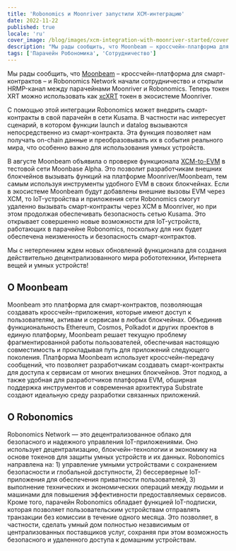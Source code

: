 ```yaml
---
title: 'Robonomics и Moonriver запустили XCM-интеграцию'
date: 2022-11-22
published: true
locale: 'ru'
cover_image: /blog/images/xcm-integration-with-moonriver-started/cover.jpg
description: "Мы рады сообщить, что Moonbeam – кроссчейн-платформа для смарт-контрактов – и Robonomics Network начали сотрудничество и открыли HRMP-канал между парачейнами Moonriver и Robonomics. Теперь токен XRT можно использовать как xcXRT токен в экосистеме Moonriver."
tags: ['Парачейн Робономика', 'Сотрудничество']
---
```


Мы рады сообщить, что [Moonbeam](http://moonbeam.network/) – кроссчейн-платформа для смарт-контрактов – и Robonomics Network начали сотрудничество и открыли HRMP-канал между парачейнами Moonriver и Robonomics. Теперь токен XRT можно использовать как [xcXRT](https://moonbeam.network/announcements/moonriver-adds-cross-chain-capabilities-and-xcksm/) токен в экосистеме Moonriver.

С помощью этой интеграции Robonomics может внедрить смарт-контракты в свой парачейн в сети Kusama. В частности нас интересует сценарий, в котором функции launch и datalog вызываются непосредственно из смарт-контракта. Эта функция позволяет нам получать on-chain данные и преобразовывать их в события реального мира, что особенно важно для использования умных устройств.

В августе Moonbeam объявила о проверке функционала [XCM-to-EVM](https://moonbeam.network/announcements/xcm-to-evm-functionality-moonbase-alpha/) в тестовой сети Moonbase Alpha. Это позволит разработчикам внешних блокчейнов вызывать функций на платформе Moonriver/Moonbeam, тем самым используя инструменты удобного EVM в своих блокчейнах. Если в экосистеме Moonbeam будут добавлены внешние вызовы EVM через XCM, то IoT-устройства и приложения сети Robonomics смогут удаленно вызывать смарт-контракты через XCM в Moonriver, но при этом продолжая обеспечивать безопасность сетью Kusama. Это открывает совершенно новые возможности для IoT-устройств, работающих в парачейне Robonomics, поскольку для них будет обеспечена неизменность и безопасность смарт-контрактов.

Мы с нетерпением ждем новых обновлений функционала для создания действительно децентрализованного мира робототехники, Интернета вещей и умных устройств!

## О Moonbeam

Moonbeam это платформа для смарт-контрактов, позволяющая создавать кроссчейн-приложения, которые имеют доступ к пользователям, активам и сервисам в любых блокчейнах. Объединив функциональность Ethereum, Cosmos, Polkadot и других проектов в единую платформу, Moonbeam решает текущую проблему фрагментированной работы пользователей, обеспечивая настоящую совместимость и прокладывая путь для приложений следующего поколения. Платформа Moonbeam использует кроссчейн-передачу сообщений, что позволяет разработчикам создавать смарт-контракты для доступа к сервисам от многих внешних блокчейнов. Этот подход, а также удобная для разработчиков платформа EVM, обширная поддержка инструментов и современная архитектура Substrate создают идеальную среду разработки связанных приложений.

## О Robonomics

Robonomics Network — это децентрализованное облако для безопасного и надежного управления IoT-приложениями. Оно использует децентрализацию, блокчейн-технологии и экономику на основе токенов для защиты умных устройств и их данных. Robonomics направлена на: 1) управление умными устройствами с сохранением безопасности и глобальной доступности, 2) бессерверные IoT-приложения для обеспечения приватности пользователей, 3) выполнение технических и экономических операций между людьми и машинами для повышения эффективности предоставляемых сервисов. Кроме того, парачейн Robonomics обладает функцией IoT-подписки, которая позволяет пользовательским устройствам отправлять транзакции без комиссии в течение одного месяца. Это позволяет, в частности, сделать умный дом полностью независимым от централизованных поставщиков услуг, сохраняя при этом возможность безопасного и удаленного доступа к домашним устройствам.